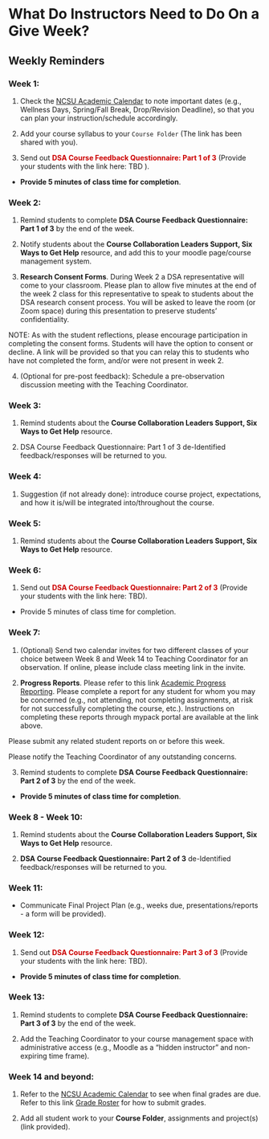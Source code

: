 # What Do Instructors Need to Do On a Give Week?

## Weekly Reminders

### Week 1:

 1) Check the [NCSU Academic Calendar](https://studentservices.ncsu.edu/calendars/academic/) to note important dates (e.g., Wellness Days, Spring/Fall Break, Drop/Revision Deadline), so that you can plan your instruction/schedule accordingly.
 
 2) Add your course syllabus to your `Course Folder` (The link has been shared with you).
 
 3) Send out <span style="color: #CC0000;"> **DSA Course Feedback Questionnaire: Part 1 of 3** </span> (Provide your students with the link here: TBD ).
 
  - **Provide 5 minutes of class time for completion**.

### Week 2:

 1) Remind students to complete **DSA Course Feedback Questionnaire: Part 1 of 3** by the end of the week.

 2) Notify students about the **Course Collaboration Leaders Support, Six Ways to Get Help** resource, and add this to your moodle page/course management system.
 
 3) **Research Consent Forms**. During Week 2 a DSA representative will come to your classroom. Please plan to allow five minutes at the end of the week 2 class for this representative to speak to students about the DSA research consent process. You will be asked to leave the room (or Zoom space) during this presentation to preserve students' confidentiality. 

  NOTE: As with the student reflections, please encourage participation in completing the consent forms. Students will have the option to consent or decline. A link will be provided so that you can relay this to students who have not completed the form, and/or were not present in week 2.
  
 4) (Optional for pre-post feedback): Schedule a pre-observation discussion meeting with the Teaching Coordinator.
 
### Week 3:

 1) Remind students about the **Course Collaboration Leaders Support, Six Ways to Get Help** resource.

 2) DSA Course Feedback Questionnaire: Part 1 of 3 de-Identified feedback/responses will be returned to you.

### Week 4:

 1) Suggestion (if not already done): introduce course project, expectations, and how it is/will be integrated into/throughout the course. 

### Week 5:

 1) Remind students about the **Course Collaboration Leaders Support, Six Ways to Get Help** resource.

### Week 6:

 1) Send out <span style="color: #CC0000;"> **DSA Course Feedback Questionnaire: Part 2 of 3** </span> (Provide your students with the link here: TBD).
 
 - Provide 5 minutes of class time for completion.
 
### Week 7:

 1) (Optional) Send two calendar invites for two different classes of your choice between Week 8 and Week 14 to Teaching Coordinator for an observation. If online, please include class meeting link in the invite.

 2) **Progress Reports**. Please refer to this link [Academic Progress Reporting](https://dasa.ncsu.edu/faculty-resources/academic-progress-reporting/). Please complete a report for any student for whom you may be concerned (e.g., not attending, not completing assignments, at risk for not successfully completing the course, etc.). Instructions on completing these reports through mypack portal are available at the link above.
 
 Please submit any related student reports on or before this week.
 
 Please notify the Teaching Coordinator of any outstanding concerns.
 
 3) Remind students to complete **DSA Course Feedback Questionnaire: Part 2 of 3** by the end of the week.
 
  - **Provide 5 minutes of class time for completion**.

### Week 8 - Week 10:

 1) Remind students about the **Course Collaboration Leaders Support, Six Ways to Get Help** resource.
 
 2) **DSA Course Feedback Questionnaire: Part 2 of 3** de-Identified feedback/responses will be returned to you.

### Week 11:

 - Communicate Final Project Plan (e.g., weeks due, presentations/reports - a form will be provided).

### Week 12:

1) Send out <span style="color: #CC0000;"> **DSA Course Feedback Questionnaire: Part 3 of 3** </span> (Provide your students with the link here: TBD).

 - **Provide 5 minutes of class time for completion**.

### Week 13:

1) Remind students to complete **DSA Course Feedback Questionnaire: Part 3 of 3** by the end of the week.

2) Add the Teaching Coordinator to your course management space with administrative access (e.g., Moodle as a "hidden instructor" and non-expiring time frame).

### Week 14 and beyond:

1) Refer to the [NCSU Academic Calendar](https://studentservices.ncsu.edu/calendars/academic/) to see when final grades are due. Refer to this link [Grade Roster](https://sis.emas.ncsu.edu/faculty/faculty-center/#grades) for how to submit grades. 

2) Add all student work to your **Course Folder**, assignments and project(s) (link provided).

